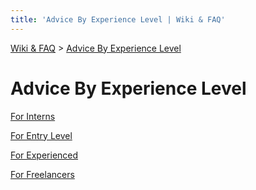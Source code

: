 ```yaml
---
title: 'Advice By Experience Level | Wiki & FAQ'
---
```



[Wiki & FAQ](/wiki-faq) > [Advice By Experience Level](/wiki-faq/advice-by-experience-level)

<h1 className={styles.bigTitle}>Advice By Experience Level</h1>

[For Interns](/wiki-faq/advice-by-experience-level/for-interns)

[For Entry Level](/wiki-faq/advice-by-experience-level/for-entry-level)

[For Experienced](/wiki-faq/advice-by-experience-level/for-experienced)

[For Freelancers](/wiki-faq/advice-by-experience-level/for-freelancers)
